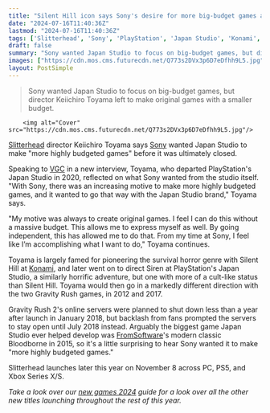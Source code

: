 ```yaml
---
title: "Silent Hill icon says Sony's desire for more big-budget games at Japan Studio was at odds with his 'motive' to 'always' create original games"
date: "2024-07-16T11:40:36Z"
lastmod: "2024-07-16T11:40:36Z"
tags: ['Slitterhead', 'Sony', 'PlayStation', 'Japan Studio', 'Konami', 'Silent Hill', 'Siren', 'Gravity Rush', 'FromSoftware', 'Bloodborne', 'Xbox Series X/S', 'PC', 'Horror', 'Adventure', 'RPG']
draft: false
summary: "Sony wanted Japan Studio to focus on big-budget games, but director Keiichiro Toyama left to make original games with a smaller budget."
images: ["https://cdn.mos.cms.futurecdn.net/Q773s2DVx3p6D7eDfhh9L5.jpg"]
layout: PostSimple
---
```

> Sony wanted Japan Studio to focus on big-budget games, but director Keiichiro Toyama left to make original games with a smaller budget.


        <img alt="Cover" src="https://cdn.mos.cms.futurecdn.net/Q773s2DVx3p6D7eDfhh9L5.jpg"/>
        
[Slitterhead](https://www.gamesradar.com/slitterhead-guide/) director Keiichiro Toyama says [Sony](https://www.gamesradar.com/tag/sony/) wanted Japan Studio to make "more highly budgeted games" before it was ultimately closed.

Speaking to [VGC](https://www.videogameschronicle.com/features/slitterhead-how-silent-hills-creator-is-building-2024s-craziest-horror-game/) in a new interview, Toyama, who departed PlayStation's Japan Studio in 2020, reflected on what Sony wanted from the studio itself. "With Sony, there was an increasing motive to make more highly budgeted games, and it wanted to go that way with the Japan Studio brand," Toyama says.

"My motive was always to create original games. I feel I can do this without a massive budget. This allows me to express myself as well. By going independent, this has allowed me to do that. From my time at Sony, I feel like I’m accomplishing what I want to do," Toyama continues.

Toyama is largely famed for pioneering the survival horror genre with Silent Hill at [Konami](https://www.gamesradar.com/tag/konami/), and later went on to direct Siren at PlayStation's Japan Studio, a similarly horrific adventure, but one with more of a cult-like status than Silent Hill. Toyama would then go in a markedly different direction with the two Gravity Rush games, in 2012 and 2017.

Gravity Rush 2's online servers were planned to shut down less than a year after launch in January 2018, but backlash from fans prompted the servers to stay open until July 2018 instead. Arguably the biggest game Japan Studio ever helped develop was [FromSoftware](https://www.gamesradar.com/tag/fromsoftware/)'s modern classic Bloodborne in 2015, so it's a little surprising to hear Sony wanted it to make "more highly budgeted games."

Slitterhead launches later this year on November 8 across PC, PS5, and Xbox Series X/S.

*Take a look over our *[<em>new games 2024</em>](https://www.gamesradar.com/video-game-release-dates/)* guide for a look over all the other new titles launching throughout the rest of this year.*
        
